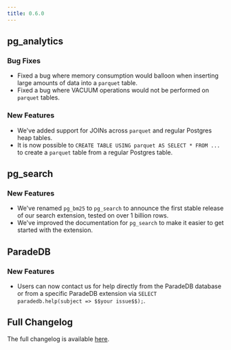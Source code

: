 ```yaml
---
title: 0.6.0
---
```


## pg_analytics

### Bug Fixes

- Fixed a bug where memory consumption would balloon when inserting large amounts of data into a `parquet` table.
- Fixed a bug where VACUUM operations would not be performed on `parquet` tables.

### New Features

- We've added support for JOINs across `parquet` and regular Postgres heap tables.
- It is now possible to `CREATE TABLE USING parquet AS SELECT * FROM ...` to create a `parquet` table from a regular Postgres table.

## pg_search

### New Features

- We've renamed `pg_bm25` to `pg_search` to announce the first stable release of our search extension, tested on over 1 billion rows.
- We've improved the documentation for `pg_search` to make it easier to get started with the extension.

## ParadeDB

### New Features

- Users can now contact us for help directly from the ParadeDB database or from a specific ParadeDB extension via `SELECT paradedb.help(subject => $$your issue$$);`.

## Full Changelog

The full changelog is available [here](https://github.com/paradedb/paradedb/releases/tag/v0.6.0).
